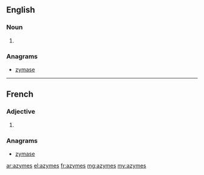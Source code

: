 ==English==

===Noun===
{{head|en|plural}}

# {{plural of|azyme|lang=en|nocat=1}}

===Anagrams===
* [[zymase#English|zymase]]

----

==French==

===Adjective===
{{fr-adj-form}} {{p}}

# {{form of| plural|azyme|lang=fr}}

===Anagrams===
* [[zymase#French|zymase]]

[[ar:azymes]]
[[el:azymes]]
[[fr:azymes]]
[[mg:azymes]]
[[my:azymes]]